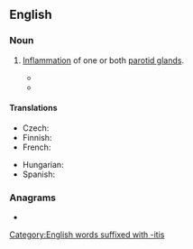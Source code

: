 ==English==

===Noun===
{{en-noun|~|parotitides}}
{{wikipedia}}

# {{lb|en|pathology}} [[inflammation|Inflammation]] of one or both [[parotid gland]]s.
#* {{quote-book|lang=en|title=Zoonomia; or the Laws of Organic Life|year=1794|author=Erasmus Darwin|passage=I except the mumps, or '''parotitis''', described below; which is properly an external gland, as its excretory duct opens into the air.}}
#* {{quote-book|lang=en|title=Differential Diagnosis by Laboratory Medicine|author=Vincent Marks|year=2012|passage=Test Purpose 1) to diagnose acute pancreatitis, acute relapse of chronic pancreatitis, 2) to distinguish between acute pancreatitis and other causes of abdominal pain requiring immediate surgery, 3) to evaluate possible pancreatic injury caused by abdominal trauma or surgery, 4) to help in the diagnosis of epidemic and alcoholic '''parotitides'''.}}

====Translations====
{{trans-top|inflammation of parotid gland}}
* Czech: {{t|cs|parotitida|f}}
* Finnish: {{t|fi|parotiitti}}
* French: {{t+|fr|parotidite|f}}
{{trans-mid}}
* Hungarian: {{t|hu|fültőmirigy-gyulladás}}
* Spanish: {{t|es|parotiditis|f}}
{{trans-bottom}}

===Anagrams===
* {{anagrams|en|a=aiioprstt|topiarist}}

[[Category:English words suffixed with -itis]]